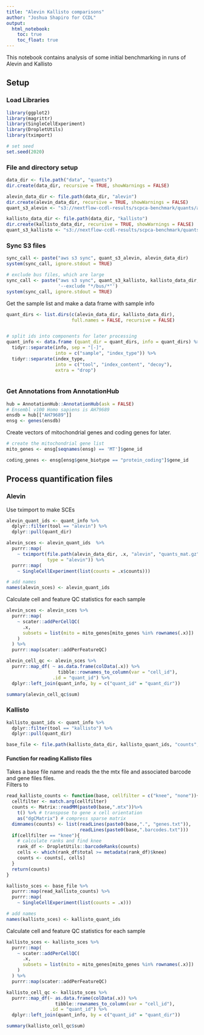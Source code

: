 ```yaml
---
title: "Alevin Kallisto comparisons"
author: "Joshua Shapiro for CCDL"
output: 
  html_notebook:
    toc: true
    toc_float: true
---
```


This notebook contains analysis of some initial benchmarking in runs of Alevin and Kallisto

## Setup

### Load Libraries
```r
library(ggplot2)
library(magrittr)
library(SingleCellExperiment)
library(DropletUtils)
library(tximport)

# set seed
set.seed(2020)
```



### File and directory setup
```r
data_dir <- file.path("data", "quants")
dir.create(data_dir, recursive = TRUE, showWarnings = FALSE)

alevin_data_dir <- file.path(data_dir, "alevin")
dir.create(alevin_data_dir, recursive = TRUE, showWarnings = FALSE)
quant_s3_alevin <- "s3://nextflow-ccdl-results/scpca-benchmark/quants/alevin"

kallisto_data_dir <- file.path(data_dir, "kallisto")
dir.create(kallisto_data_dir, recursive = TRUE, showWarnings = FALSE)
quant_s3_kallisto <- "s3://nextflow-ccdl-results/scpca-benchmark/quants/kallisto"

```

### Sync S3 files

```r
sync_call <- paste("aws s3 sync", quant_s3_alevin, alevin_data_dir)
system(sync_call, ignore.stdout = TRUE)

# exclude bus files, which are large
sync_call <- paste("aws s3 sync", quant_s3_kallisto, kallisto_data_dir, 
                   '--exclude "*/bus/*"')
system(sync_call, ignore.stdout = TRUE)
```

Get the sample list and make a data frame with sample info

```r
quant_dirs <- list.dirs(c(alevin_data_dir, kallisto_data_dir),
                        full.names = FALSE, recursive = FALSE)


# split ids into components for later processing
quant_info <- data.frame (quant_dir = quant_dirs, info = quant_dirs) %>%
  tidyr::separate(info, sep = "[-]", 
                  into = c("sample", "index_type")) %>%
  tidyr::separate(index_type, 
                  into = c("tool", "index_content", "decoy"), 
                  extra = "drop")
  
```

### Get Annotations from AnnotationHub

```r
hub = AnnotationHub::AnnotationHub(ask = FALSE)
# Ensembl v100 Homo sapiens is AH79689
ensdb = hub[["AH79689"]]
ensg <- genes(ensdb)
```

Create vectors of mitochondrial genes and coding genes for later.

```r
# create the mitochondrial gene list
mito_genes <- ensg[seqnames(ensg) == 'MT']$gene_id

coding_genes <- ensg[ensg$gene_biotype == "protein_coding"]$gene_id
```



## Process quantification files


### Alevin

Use tximport to make SCEs

```r
alevin_quant_ids <- quant_info %>%
  dplyr::filter(tool == "alevin") %>%
  dplyr::pull(quant_dir)

alevin_sces <- alevin_quant_ids  %>%
  purrr::map(
    ~ tximport(file.path(alevin_data_dir, .x, "alevin", "quants_mat.gz"),
               type = "alevin")) %>%
  purrr::map(
    ~ SingleCellExperiment(list(counts = .x$counts))) 

# add names
names(alevin_sces) <- alevin_quant_ids
```

Calculate cell and feature QC statistics for each sample

```r
alevin_sces <- alevin_sces %>% 
  purrr::map(
    ~ scater::addPerCellQC(
      .x,
      subsets = list(mito = mito_genes[mito_genes %in% rownames(.x)])
    ) 
  ) %>%
  purrr::map(scater::addPerFeatureQC)
```

```r
alevin_cell_qc <- alevin_sces %>%
  purrr::map_df( ~ as.data.frame(colData(.x)) %>%
                   tibble::rownames_to_column(var = "cell_id"),
                 .id = "quant_id") %>%
  dplyr::left_join(quant_info, by = c("quant_id" = "quant_dir"))
```

```r
summary(alevin_cell_qc$sum)
```



### Kallisto


```r
kallisto_quant_ids <- quant_info %>%
  dplyr::filter(tool == "kallisto") %>%
  dplyr::pull(quant_dir)

base_file <- file.path(kallisto_data_dir, kallisto_quant_ids, "counts", "gene_count")
```

#### Function for reading Kallisto files

Takes a base file name and reads the the mtx file and associated barcode and gene files files.  
Filters to 
```r
read_kallisto_counts <- function(base, cellfilter = c("knee", "none")){
  cellfilter <- match.arg(cellfilter)
  counts <- Matrix::readMM(paste0(base,".mtx"))%>%
    t() %>% # transpose to gene x cell orientation
    as("dgCMatrix") # compress sparse matrix
  dimnames(counts) <- list(readLines(paste0(base,".", "genes.txt")),
                           readLines(paste0(base,".barcodes.txt")))
  if(cellfilter == "knee"){
    # calculate ranks and find knee
    rank_df <- DropletUtils::barcodeRanks(counts)
    cells <- which(rank_df$total >= metadata(rank_df)$knee)
    counts <- counts[, cells]
  }
  return(counts)
}
```


```r
kallisto_sces <- base_file %>%
  purrr::map(read_kallisto_counts) %>%
  purrr::map(
    ~ SingleCellExperiment(list(counts = .x))) 

# add names
names(kallisto_sces) <- kallisto_quant_ids
```


Calculate cell and feature QC statistics for each sample

```r
kallisto_sces <- kallisto_sces %>% 
  purrr::map(
    ~ scater::addPerCellQC(
      .x,
      subsets = list(mito = mito_genes[mito_genes %in% rownames(.x)])
    ) 
  ) %>%
  purrr::map(scater::addPerFeatureQC)
```

```r
kallisto_cell_qc <- kallisto_sces %>%
  purrr::map_df(~ as.data.frame(colData(.x)) %>%
                  tibble::rownames_to_column(var = "cell_id"),
                .id = "quant_id") %>%
  dplyr::left_join(quant_info, by = c("quant_id" = "quant_dir"))
```

```r
summary(kallisto_cell_qc$sum)
```
